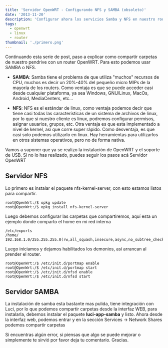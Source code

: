 ```yaml
---
title: 'Servidor OpenWRT - Configurando NFS y SAMBA (obsoleto)'
date: '2013-11-20'
description: 'Configurar ahora los servicios Samba y NFS en nuestro router'
tags:
  - openwrt
  - linux
  - router
thumbnail: './primero.png'
---
```


Continuando esta serie de post, paso a explicar como compartir carpetas de nuestro pendrive con un router OpenWRT. Para esto podemos usar SAMBA o NFS.

- **SAMBA**: Samba tiene el problema de que utiliza "muchos" recursos de CPU, muchos es decir un 20%-40% del pequeño micro MIPs de la mayoría de los routers. Como ventaja es que se puede acceder casi desde cualquier plataforma, ya sea Windows, GNU/Linux, MacOs, Android, MediaCenters, etc...

- **NFS**: NFS es el estándar de linux, como ventaja podemos decir que tiene casi todas las características de un sistema de archivos de linux, por lo que si nuestro cliente es linux, podremos configurar permisos, asignar usuarios, grupos, etc. Otra ventaja es que esta implementado a nivel de kernel, así que corre super rápido. Como desventaja, es que casi solo podemos utilizarlo en linux. Hay herramientas para utilizarlos en otros sistemas operativos, pero no de forma nativa.

Vamos a suponer que ya se realizo la instalación de OpenWRT y el soporte de USB. Si no lo has realizado, puedes seguir los pasos acá Servidor OpenWRT

## Servidor NFS

Lo primero es instalar el paquete nfs-kernel-server, con esto estamos listos para compartir.

```shell-session
root@OpenWrt:/$ opkg update
root@OpenWrt:/$ opkg install nfs-kernel-server
```

Luego debemos configurar las carpetas que compartiremos, aquí esta un ejemplo donde comparto el home en mi red interna

```
/etc/exports
/home/    192.168.1.0/255.255.255.0(rw,all_squash,insecure,async,no_subtree_check)
```

Luego iniciamos y dejamos habilitados los demonios, así arrancan al prender el router.

```shell-session
root@OpenWrt:/$ /etc/init.d/portmap enable
root@OpenWrt:/$ /etc/init.d/portmap start
root@OpenWrt:/$ /etc/init.d/nfsd enable
root@OpenWrt:/$ /etc/init.d/nfsd start
```

## Servidor SAMBA

La instalación de samba esta bastante mas pulida, tiene integración con Luci, por lo que podemos compartir carpetas desde la interfaz WEB, para instalarla, debemos instalar el paquete **luci-app-samba** y listo. Ahora desde la interfaz web, podemos entrar y en la sección Services -> Network Shares podemos compartir carpetas

Si encuentras algún error, si piensas que algo se puede mejorar o simplemente te sirvió por favor deja tu comentario. Gracias.
